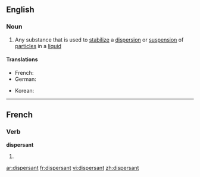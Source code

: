 ==English==

===Noun===
{{en-noun}}

# {{chemistry}} Any substance that is used to [[stabilize]] a [[dispersion]] or [[suspension]] of [[particle]]s in a [[liquid]]

====Translations====
{{trans-top|substance used to stabilize a dispersion}}
* French: {{t+|fr|dispersant}}
* German: {{t-|de|Dispergiermittel|n}}
{{trans-mid}}
* Korean: {{t-|ko|분산제|tr=bunsanje|sc=Hang}}
{{trans-bottom}}

----

==French==

===Verb===
'''dispersant'''

# {{present participle of|disperser|lang=fr}}

[[ar:dispersant]]
[[fr:dispersant]]
[[vi:dispersant]]
[[zh:dispersant]]